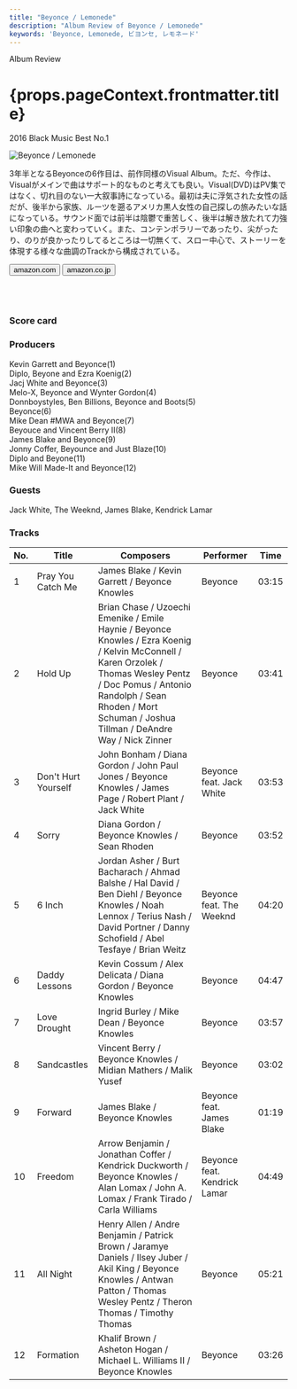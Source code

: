 ```yaml
---
title: "Beyonce / Lemonede"
description: "Album Review of Beyonce / Lemonede"
keywords: 'Beyonce, Lemonede, ビヨンセ, レモネード'
---
```




<p className="largeP">Album Review</p>
<h1 className="h1--no--margin">{props.pageContext.frontmatter.title}</h1>
<p className="largeP"><Link to="/best50/2016/">2016 Black Music Best No.1</Link></p>

<Row  className="image-card-group">
	<Column colMd={"3"} colLg={"4"} noGutterMdLeft="">
       <ImageCard>

![Beyonce / Lemonede](../../images/cd/beyonce5L.jpg) 

</ImageCard>
	</Column>
	<Column colMd={"4"} colLg={"8"} noGutterMdLeft="">
	<p>
	3年半となるBeyonceの6作目は、前作同様のVisual Album。ただ、今作は、Visualがメインで曲はサポート的なものと考えても良い。Visual(DVD)はPV集ではなく、切れ目のない一大叙事詩になっている。最初は夫に浮気された女性の話だが、後半から家族、ルーツを遡るアメリカ黒人女性の自己探しの旅みたいな話になっている。サウンド面では前半は陰鬱で重苦しく、後半は解き放たれて力強い印象の曲へと変わっていく。また、コンテンポラリーであったり、尖がったり、のりが良かったりしてるところは一切無くて、スロー中心で、ストーリーを体現する様々な曲調のTrackから構成されている。
  </p>
  <div>
	  <Button href="https://amzn.to/30Dhnxc" kind="primary" size="small" renderIcon={ArrowUpRight24}>
      amazon.com
    </Button>
    <Button href="https://amzn.to/33CvDrY" kind="secondary" size="small" renderIcon={ArrowUpRight24}>
      amazon.co.jp
    </Button>
	</div>
	<a href="https://geo.music.apple.com/jp/album/lemonade/1460430561?mt=1&app=music&ls=1&at=11lcug" style="display:inline-block;overflow:hidden;background:url(https://linkmaker.itunes.apple.com/ja-jp/lockup.svg?releaseDate=2016-04-23&kind=album&bubble=apple_music&style=mono-black) no-repeat;width:180px;height:45px;"></a>
  <a href="https://geo.music.apple.com/jp/album/lemonade/1460473526?app=itunes&at=11lcug" style="display:inline-block;overflow:hidden;background:url(https://linkmaker.itunes.apple.com/ja-jp/badge-lrg.svg?releaseDate=2016-04-23T00:00:00Z&kind=album&bubble=itunes_music) no-repeat;width:140px;height:45px;"></a>
  </Column>
</Row>
<Row >
  <Column colMd={"4"} colLg={"4"} noGutterMdLeft="">
    <div>
      <h3>Score card</h3>
	    <SliderJS1 value="5" />
      <SliderJS2 value="1" />
	    <SliderJS3 value="1" />
      <SliderJS4 value="8" />
    </div>
  </Column>
  <Column colMd={"4"} colLg={"8"} noGutterMdLeft="">
    <div>
      <h3>Producers</h3>
      <p>
        Kevin Garrett and Beyonce(1)
        <br/>Diplo, Beyone and Ezra Koenig(2)
        <br/>Jacj White and Beyonce(3)
        <br/>Melo-X, Beyonce and Wynter Gordon(4)
        <br/>Donnboystyles, Ben Billions, Beyonce and Boots(5)
        <br/>Beyonce(6)
        <br/>Mike Dean #MWA and Beyonce(7)
        <br/>Beyouce and Vincent Berry II(8)
        <br/>James Blake and Beyonce(9)
        <br/>Jonny Coffer, Beyounce and Just Blaze(10)
        <br/>Diplo and Beyone(11)
        <br/>Mike Will Made-It and Beyonce(12)
      </p>
      <h3>Guests</h3>
      <p>
        Jack White, The Weeknd, James Blake, Kendrick Lamar
      </p>
    </div>
  </Column>
</Row>

<h3>Tracks</h3>

| No. |	 Title              |	 Composers                                                                                                                                                                                                                                     |	 Performer                  |	 Time	|
| --- |	------------------- | ---------------------------------------------------------------------------------------------------------------------------------------------------------------------------------------------------------------------------------------------- | ---------------------------- | ----- |
|	1	  |	Pray You Catch Me  	| James Blake / Kevin Garrett / Beyonce Knowles                                                                                                                                                                                                  | Beyonce                     	|	03:15 |
|	2	  |	Hold Up            	| Brian Chase / Uzoechi Emenike / Emile Haynie / Beyonce Knowles / Ezra Koenig / Kelvin McConnell / Karen Orzolek / Thomas Wesley Pentz / Doc Pomus / Antonio Randolph / Sean Rhoden / Mort Schuman / Joshua Tillman / DeAndre Way / Nick Zinner | Beyonce                     	|	03:41 |
|	3	  |	Don't Hurt Yourself	| John Bonham / Diana Gordon / John Paul Jones / Beyonce Knowles / James Page / Robert Plant / Jack White                                                                                                                                        | Beyonce feat. Jack White    	|	03:53 |
|	4	  |	Sorry              	| Diana Gordon / Beyonce Knowles / Sean Rhoden                                                                                                                                                                                                   | Beyonce                     	|	03:52 |
|	5	  |	6 Inch             	| Jordan Asher / Burt Bacharach / Ahmad Balshe / Hal David / Ben Diehl / Beyonce Knowles / Noah Lennox / Terius Nash / David Portner / Danny Schofield / Abel Tesfaye / Brian Weitz                                                              | Beyonce feat. The Weeknd    	|	04:20 |
|	6	  |	Daddy Lessons      	| Kevin Cossum / Alex Delicata / Diana Gordon / Beyonce Knowles                                                                                                                                                                                  | Beyonce                     	|	04:47 |
|	7	  |	Love Drought       	| Ingrid Burley / Mike Dean / Beyonce Knowles                                                                                                                                                                                                    | Beyonce                     	|	03:57 |
|	8	  |	Sandcastles        	| Vincent Berry / Beyonce Knowles / Midian Mathers / Malik Yusef                                                                                                                                                                                 | Beyonce                     	|	03:02 |
|	9	  |	Forward            	| James Blake / Beyonce Knowles                                                                                                                                                                                                                  | Beyonce feat. James Blake   	|	01:19 |
|	10	|	Freedom            	| Arrow Benjamin / Jonathan Coffer / Kendrick Duckworth / Beyonce Knowles / Alan Lomax / John A. Lomax / Frank Tirado / Carla Williams                                                                                                           | Beyonce feat. Kendrick Lamar	|	04:49 |
|	11	|	All Night          	| Henry Allen / Andre Benjamin / Patrick Brown / Jaramye Daniels / Ilsey Juber / Akil King / Beyonce Knowles / Antwan Patton / Thomas Wesley Pentz / Theron Thomas / Timothy Thomas                                                              | Beyonce                     	|	05:21 |
|	12	|	Formation          	| Khalif Brown / Asheton Hogan / Michael L. Williams II / Beyonce Knowles                                                                                                                                                                        | Beyonce                     	|	03:26 |
